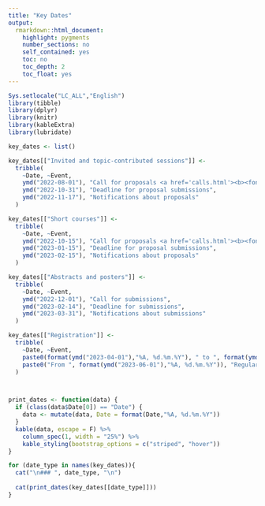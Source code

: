 ```yaml
---
title: "Key Dates"
output: 
  rmarkdown::html_document:
    highlight: pygments
    number_sections: no
    self_contained: yes
    toc: no
    toc_depth: 2
    toc_float: yes
---
```

```r
Sys.setlocale("LC_ALL","English")
library(tibble)
library(dplyr)
library(knitr)
library(kableExtra)
library(lubridate)

key_dates <- list()

key_dates[["Invited and topic-contributed sessions"]] <- 
  tribble(
    ~Date, ~Event,
    ymd("2022-08-01"), "Call for proposals <a href='calls.html'><b><font color='red'>-&gt; NOW OPEN &lt;-</font></b></a>",
    ymd("2022-10-31"), "Deadline for proposal submissions",
    ymd("2022-11-17"), "Notifications about proposals"
  )

key_dates[["Short courses"]] <- 
  tribble(
    ~Date, ~Event,
    ymd("2022-10-15"), "Call for proposals <a href='calls.html'><b><font color='red'>-&gt; NOW OPEN &lt;-</font></b></a>",
    ymd("2023-01-15"), "Deadline for proposal submissions",
    ymd("2023-02-15"), "Notifications about proposals"
  )

key_dates[["Abstracts and posters"]] <- 
  tribble(
    ~Date, ~Event,
    ymd("2022-12-01"), "Call for submissions",
    ymd("2023-02-14"), "Deadline for submissions",
    ymd("2023-03-31"), "Notifications about submissions"
  )

key_dates[["Registration"]] <- 
  tribble(
    ~Date, ~Event,
    paste0(format(ymd("2023-04-01"),"%A, %d.%m.%Y"), " to ", format(ymd("2023-05-31"),"%A, %d.%m.%Y")), "Early bird registration",
    paste0("From ", format(ymd("2023-06-01"),"%A, %d.%m.%Y")), "Regular registration"
  )



print_dates <- function(data) {
  if (class(data$Date[0]) == "Date") {
    data <- mutate(data, Date = format(Date,"%A, %d.%m.%Y"))
  }
  kable(data, escape = F) %>%
    column_spec(1, width = "25%") %>%
    kable_styling(bootstrap_options = c("striped", "hover"))
}
```

```r

for (date_type in names(key_dates)){
  cat("\n### ", date_type, "\n")
  
  cat(print_dates(key_dates[[date_type]]))
}



```

